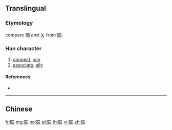 {{character info/new}}
{{also|聯}}
==Translingual==

===Etymology===
{{Han simp|聯|f=𢇇|t=关}} compare [[関]] and [[关]] from [[關]].

===Han character===
{{Han char|rn=128|rad=耳|as=06|sn=12|four=|canj=SJTK|ids=⿰耳关}}

# [[connect]], [[join]]
# [[associate]], [[ally]]

====References====
* {{Han ref|kx=0967.161|hdz=42788.130|uh=8054|ud=32852}}

----

==Chinese==
{{zh-see|聯}}

[[fr:联]]
[[mg:联]]
[[no:联]]
[[pl:联]]
[[th:联]]
[[vi:联]]
[[zh:联]]